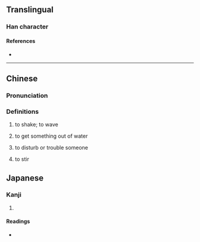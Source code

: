 {{character info}}
==Translingual==

===Han character===
{{Han char|rn=64|rad=手|as=11|sn=14|four=50011|canj=QIXP|ids=⿰扌鹿}}

====References====
* {{Han ref|kx=0450.070|dkj=12593|dj=0800.260|hdz=31948.140|uh=645D|ud=25693|bh=E1DC|bd=57820}}

----

==Chinese==
{{zh-forms|alt=𢮑}}

===Pronunciation===
{{zh-pron
|m=lù
|m-s=
|dg=
|c=luk1,luk6
|c-t=
|g=
|h=pfs=luk;gd=lug5
|j=
|mb=
|md=
|mn=
|mn-t=
|w=
|x=
|mc=
|oc=
|cat
}}

===Definitions===
{{zh-hanzi}}

# {{zh-obsolete}} to shake; to wave
# {{zh-obsolete}} to get something out of water
# {{lb|zh|Hakka}} to disturb or trouble someone
#: {{zh-x|摝 人|Disturb someone; disturb others|H}}
# {{lb|zh|Hakka}} to stir
#: {{zh-x|摝屎棍|[[shit-stirrer]]; [[troublemaker]]|H}}

==Japanese==

===Kanji===
{{ja-kanji|grade=|rs=手11}}

# {{rfdef|ja|sort=手11}}

====Readings====
* {{ja-readings|on=[[ろく]] (roku), [[ろう]] (rō), [[る]] (ru)|kun=[[なごかす]] (nagokasu)}}